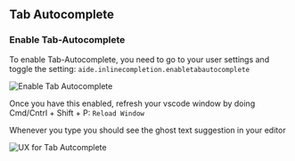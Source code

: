 ## Tab Autocomplete

### Enable Tab-Autocomplete

To enable Tab-Autocomplete, you need to go to your user settings and toggle the setting: `aide.inlinecompletion.enabletabautocomplete`

![Enable Tab Autocomplete](../public/images/tab-autocomplete.png)

Once you have this enabled, refresh your vscode window by doing Cmd/Cntrl + Shift + P: `Reload Window`

Whenever you type you should see the ghost text suggestion in your editor

![UX for Tab Autcomplete](../public/images/tab-autocomplete-ux.png)